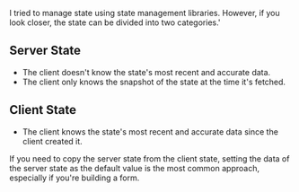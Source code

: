 I tried to manage state using state management libraries. However, if you look closer, the state can be divided into two categories.'

## Server State
- The client doesn't know the state's most recent and accurate data.
- The client only knows the snapshot of the state at the time it's fetched.

## Client State
- The client knows the state's most recent and accurate data since the client created it.

If you need to copy the server state from the client state, setting the data of the server state as the default value is the most common approach, especially if you're building a form.

